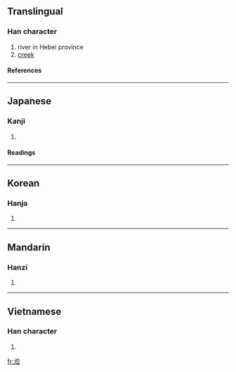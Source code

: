==Translingual==
===Han character===
{{Han char|rn=85|rad=水|as=07|sn=10|four=|canj=水人卜廿 (EOYT)}}
# river in Hebei province
# [[creek]]
====References====
{{Han ref|kx=0627.050|dkj=17544|dj=1029.090|hdz=31628.050|uh=6D96|ud=28054}}
----
==Japanese==
===Kanji===
{{ja-kanji|grade=|rs=水07}}
# {{defn|Japanese}} 
====Readings====
{{ja-readings|on=[[れい]] (rei), [[らい]] (rai), [[り]] (ri)|kun=[[のぞむ]] (nozomu)}}
----
==Korean==
===Hanja===
{{ko-hanja|hangeul=리>이|eumhun=|rv=ri>i|mr=ri>i|y=li>i}}
# {{defn|Korean}}
----
==Mandarin==
===Hanzi===
{{cmn-hanzi|pin=[[lì]] ([[li4]])|wg=li<sup>4</sup>}}
# {{defn|Mandarin}}
----
==Vietnamese==
===Han character===
{{vi-hantu|rang}}
# {{defn|Vietnamese}}

[[fr:涖]]